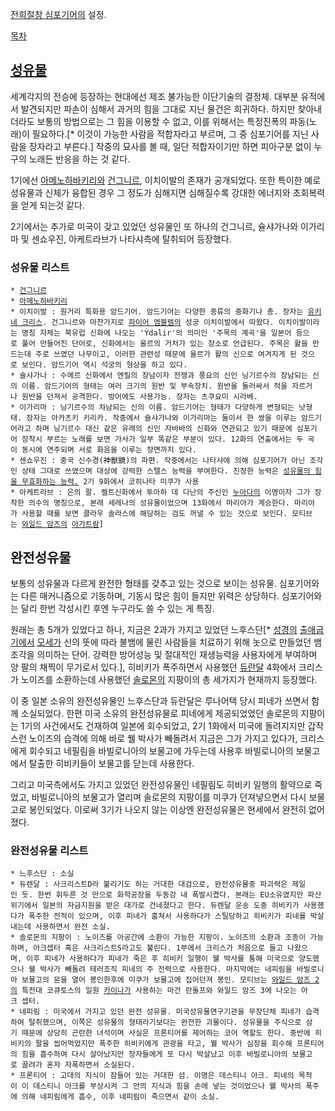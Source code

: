 [[전희절창 심포기어]]의 설정.

[[목차]]

== [[성유물]] ==
세계각지의 전승에 등장하는 현대에선 제조 불가능한 이단기술의 결정체. 대부분 유적에서 발견되지만 파손이 심해서 과거의 힘을 그대로 지닌 물건은 희귀하다. 하지만 찾아내더라도 보통의 방법으로는 그 힘을 이용할 수 없고, 이를 위해서는 특정진폭의 파동(노래)이 필요하다.[* 이것이 가능한 사람을 적합자라고 부르며, 그 중 심포기어를 지닌 사람을 장자라고 부른다.] 작중의 묘사를 볼 때, 일단 적합자이기만 하면 피아구분 없이 누구의 노래든 반응을 하는 것 같다. 

1기에선 [[아메노하바키리]]와 [[건그니르]], 이치이발의 존재가 공개되었다. 또한 특이한 예로 성유물과 신체가 융합된 경우 그 정도가 심해지면 심해질수록 강대한 에너지와 초회복력을 얻게 되는것 같다.

2기에서는 추가로 미국이 갖고 있었던 성유물인 또 하나의 건그니르, 슐샤가나와 이가리마 및 센쇼우진, 아케트라브가 나타샤측에 탈취되어 등장했다.

=== 성유물 리스트 === 
 * [[건그니르]]
 * [[아메노하바키리]]
 * 이치이발 : 원거리 특화용 암드기어. 암드기어는 다양한 종류의 중화기나 총. 장자는 [[유키네 크리스]]. 건그니르와 마찬가지로 [[파이어 엠블렘]]의 성궁 이치이발에서 따왔다. 이치이발이라는 명칭 자체는 북유럽 신화에 나오는 'Ýdalir'의 의미인 '주목의 계곡'을 일본어 등으로 풀어 만들어진 단어로, 신화에서는 울르의 거처가 있는 장소로 언급된다. 주목은 활을 만드는데 주로 쓰였던 나무이고, 이러한 관련성 때문에 울르가 활의 신으로 여겨지게 된 것으로 보인다. 암드기어 역시 석궁의 형상을 하고 있다.
 * 슐샤가나 : 수메르 신화에서 엔릴의 장남이자 전쟁과 풍요의 신인 닝기르수의 장남되는 신의 이름. 암드기어의 형태는 여러 크기의 원반 및 부속장치. 원반을 둘러싸서 적을 자르거나 원반을 던져서 공격한다. 방어에도 사용가능. 장자는 츠쿠요미 시라베.
 * 이가리마 : 닝기르수의 차남되는 신의 이름. 암드기어는 형태가 다양하게 변형되는 낫형태. 장자는 아카츠키 키리카. 작중에서 슐샤가나와 이가리마는 둘이서 한 쌍을 이루는 암드기어라고 하며 닝기르수 대신 같은 유래의 신인 자바바의 신화와 연관되고 있기 때문에 심포기어 장착시 부르는 노래를 보면 가사가 일부 똑같은 부분이 있다. 12화의 연출에서는 두 곡이 동시에 연주되며 서로 화음을 이루는 장면까지 있다.
 * 센쇼우진 : 중국 신수경(神獸鏡)의 파편. 작중에서는 나타샤에 의해 심포기어가 아닌 조각인 상태 그대로 쓰였으며 대상에 강력한 스텔스 능력을 부여한다. 진정한 능력은 [[이능력 무효화|성유물의 힘을 무효화하는 능력.]] 2기 9화에서 코히나타 미쿠가 사용
 * 아케트라브 : 은의 팔. 켈트신화에서 투아하 데 다난의 주신인 [[누아다]]의 이명이자 그가 장착한 의수의 명칭으로, 본래 세레나의 성유물이었으며 13화에서 마리아가 계승한다. 마리아가 사용할 때를 보면 클라우 솔라스에 해당하는 검도 꺼낼 수 있는 것으로 보인다. 모티브는 [[와일드 암즈]]의 [[아가트람]]]

== 완전성유물 ==
보통의 성유물과 다르게 완전한 형태를 갖추고 있는 것으로 보이는 성유물. 심포기어와는 다른 매커니즘으로 기동하며, 기동시 많은 힘이 들지만 위력은 상당하다. 심포기어와는 달리 한번 각성시킨 후엔 누구라도 쓸 수 있는 게 특징.

원래는 총 5개가 있었다고 하나, 지금은 2과가 가지고 있었던 느후스단[* [[성경]]의 [[출애굽기]]에서 [[모세]]가 신의 뜻에 따라 불뱀에 물린 사람들을 치료하기 위해 놋으로 만들었던 뱀조각을 의미하는 단어. 강력한 방어성능 및 절대적인 재생능력을 사용자에게 부여하며 양 팔의 채찍이 무기로서 있다.], 히비키가 폭주하면서 사용했던 [[듀란달]] 4화에서 크리스가 노이즈를 소환하는데 사용했던 [[솔로몬]]의 지팡이의 총 세가지가 현재까지 등장했다. 

이 중 일본 소유의 완전성유물인 느후스단과 듀란달은 루나어택 당시 피네가 쓰면서 함께 소실되었다. 한편 미국 소유의 완전성유물로 피네에게 제공되었었던 솔로몬의 지팡이는 1기의 사건에서도 건재하여 일본에 회수되었고, 2기 1화에서 미국에 돌려지지만 갑작스런 노이즈의 습격에 의해 바로 웰 박사가 빼돌려서 지금은 그가 가지고 있다가, 크리스에게 회수되고 네필림을 바빌로니아의 보물고에 가두는데 사용후 바빌로니아의 보물고에서 탈출한 히비키들이 보물고를 닫는데 사용한다. 

그리고 미국측에서도 가지고 있었던 완전성유물인 네필림도 히비키 일행의 활약으로 죽었고, 바빌로니아의 보물고가 열리며 솔로몬의 지팡이를 미쿠가 던져넣으면서 다시 보물고로 봉인되었다. 이로써 3기가 나오지 않는 이상엔 완전성유물은 현세에서 완전히 없어졌다.
 
=== 완전성유물 리스트 ===
 * 느후스단 : 소실
 * 듀렌달 : 사크리스트D라 불리기도 하는 거대한 대검으로, 완전성유물중 파괴력은 제일인 듯. 한번 휘두른 것 만으로 화학공장을 두동강 내 폭발시켰다. 본래는 EU소유였지만 파산위기에서 일본의 자금지원을 받은 대가로 건네졌다고 한다. 듀렌달 운송 도중 히비키가 사용했다가 폭주한 전적이 있으며, 이후 피네가 훔쳐서 사용하다가 스틸당하고 히비키가 피네를 박살내는데 사용하면서 완전 소실.
 * 솔로몬의 지팡이 : 노이즈를 아공간에 소환이 가능한 지팡이. 노이즈의 소환과 조종이 가능하며, 아크셉터 혹은 사크리스트S라고도 불린다. 1부에서 크리스가 처음으로 들고 나왔으며, 이후 피네가 사용하다가 피네가 죽은 후 히비키 일행이 웰 박사를 통해 미국으로 양도했으나 웰 박사가 빼돌려 테러조직 피네의 주 전력으로 사용한다. 마지막에는 네피림을 바빌로니아 보물고의 문을 열어 봉인한후에 미쿠가 보물고에 집어던져 봉인. 모티브는 [[와일드 암즈 2]]의 특전대 코큐토스의 일원 [[카이나]]가 사용하는 마건 란돌프와 와일드 암즈 3에 나오는 아크 셉터. 
 * 네피림 : 미국에서 가지고 있던 완전 성유물. 미국성유물연구기관을 무장단체 피네가 습격하여 탈취했으며, 이쪽은 성유물의 형태라기보다는 완전한 괴물이다. 성유물을 주식으로 삼기 때문에 상당히 곤란한 녀석이며 사실은 프론티어를 제어하는 코어 역할도 한다. 중반에 히비키의 팔을 씹어먹었지만 폭주한 히비키에게 관광을 타고, 웰 박사가 심장을 회수해 프론티어의 힘을 흡수하여 다시 살아났지만 장자들에게 또 다시 박살났고 이후 바빌로니아의 보물고로 끌려가 혼자 자폭하면서 소실된다.
 * 프론티어 : 고대의 지식이 잠들어 있는 거대한 섬. 이명은 데스티니 아크. 피네의 목적이 이 데스티니 아크를 부상시켜 그 안의 지식과 힘을 손에 넣는 것이었으나 웰 박사의 폭주에 의해 네피림에게 흡수, 이후 네피림이 죽으면서 같이 소실.
